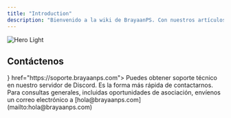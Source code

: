 ```yaml
---
title: "Introduction"
description: "Bienvenido a la wiki de BrayaanPS. Con nuestros artículos detallados, podrá configurar su servidor de forma rápida y sencilla. Esta wiki se creó para responder a cualquier pregunta que tenga. Si no encuentra la respuesta que busca, puede contactarnos utilizando la información a continuación."
---
```


<img
  className="block dark:hidden"
  src="/images/hero-light.png"
  alt="Hero Light"
/>

## Contáctenos

<CardGroup cols={2}>
  <Card title="Discord" icon={<div className="h-6 w-6 bg-primary dark:bg-primary-light" style={{maskImage: "url(https://mintlify.b-cdn.net/v6.6.0/brands/discord.svg)", maskRepeat: "no-repeat", maskPosition: "center center"}}></div>} href="https://soporte.brayaanps.com">
    Puedes obtener soporte técnico en nuestro servidor de Discord. Es la forma más rápida de contactarnos.
  </Card>
  <Card title="Correo electrónico" icon="envelope">
    Para consultas generales, incluidas oportunidades de asociación, envíenos un correo electrónico a [hola@brayaanps.com](mailto:hola@brayaanps.com)
  </Card>
</CardGroup>